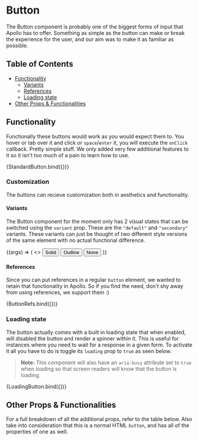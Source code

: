 
<Meta title="Layout/Button" component={Button} />

# Button

The Button component is probably one of the biggest forms of input that Apollo has to offer.
Something as simple as the button can make or break the experience for the user, and our aim
was to make it as familiar as possible.

## Table of Contents

- [Functionality](#functionality)
    - [Variants](#variants)
    - [References](#references)
    - [Loading state](#loading-state)
- [Other Props & Functionalities](#other-props--functionalities)

## Functionality

Functionally these buttons would work as you would expect them to. You hover or tab over it and
click or `space`/`enter` it, you will execute the `onClick` callback. Pretty simple stuff. We only
added very few additional features to it so it isn't too much of a pain to learn how to use.

<Canvas>
    <Story name="Standard Button" args={{ children: "Click Me" }}>
        {StandardButton.bind({})}
    </Story>
</Canvas>

### Customization

The buttons can recieve customization both in aesthetics and functionality.

#### Variants

The Button component for the moment only has 2 visual states that can be switched using the
`variant` prop. These are the `"default"` and `"secondary"` variants. These variants can just
be thought of two different style versions of the same element with no actual functional
difference.

<Canvas>
    <Story name="Button Variants">
        {(args) => (
            <>
                <Button>Solid</Button>
                <span style={{ paddingRight: 10 }} />
                <Button variant="outline">Outline</Button>
                <span style={{ paddingRight: 10 }} />
                <Button variant="none">None</Button>
            </>
        )}
    </Story>
</Canvas>

#### References

Since you can put references in a regular `button` element, we wanted to retain that functionality
in Apollo. So if you find the need, don't shy away from using references, we support them :)

<Canvas>
    <Story name="Button Refs">
        {ButtonRefs.bind({})}
    </Story>
</Canvas>

### Loading state

The button actually comes with a built in loading state that when enabled, will disabled the button
and render a spinner within it. This is useful for instances where you need to wait for a response in
a given form. To activate it all you have to do is toggle its `loading` prop to `true` as seen below.

> **Note:** This component will also have an `aria-busy` attribute set to `true` when loading so that
> screen readers will know that the button is loading.

<Canvas>
    <Story name="Loading Button">
        {LoadingButton.bind({})}
    </Story>
</Canvas>

## Other Props & Functionalities

For a full breakdown of all the additional props, refer to the table below. Also take into
consideration that this is a normal HTML `button`, and has all of the properties of one as well.

<ArgsTable of={Button} />
